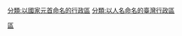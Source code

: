 {{catmore}}
{{Commonscat|Zhongzheng District, Taipei}}

[[Category:臺北市行政區劃|區]]
[[分類:以國家元首命名的行政區|分類:以國家元首命名的行政區]]
[[分類:以人名命名的臺灣行政區|分類:以人名命名的臺灣行政區]]